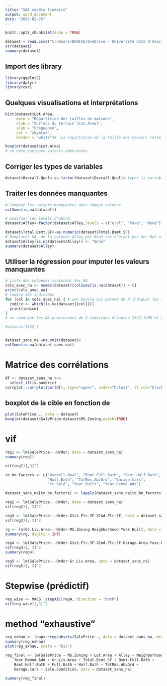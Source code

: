 ---
title: "SAE modéle linéaire"
output: word_document
date: "2025-02-25"
---

```{r setup, include=FALSE}
knitr::opts_chunk$set(echo = TRUE)
```

```{r}
dataset = read.csv2("C:/Users/BUNICE/OneDrive - Université Côte d'Azur/Bureau/Semestre 4/Cours Modèle Linéaire/Projet Groupe/simplifiedAmesHousing.csv",stringsAsFactors = TRUE, header = TRUE,sep=";",dec=".")
str(dataset)
summary(dataset)
```

## Import des library
```{r}
library(ggplot2)
library(dplyr)
library(car)
```

## Quelques visualisations et interprétations
```{r}
hist(dataset$Lot.Area, 
     main = "Répartition des tailles de maisons",
     xlab = "Surface du terrain (Lot.Area)",
     ylab = "Fréquence",
     col = "skyblue",
     border = "white")#  La repartition de la taille des maisons reste homogéne mais il y'a quelques valeur 
```

```{r}
boxplot(dataset$Lot.Area)
# on note quelques valeurs abberantes 
```
## Corriger les types de variables
```{r}
dataset$Overall.Qual<-as.factor(dataset$Overall.Qual)# typer la variable qualité en factor
```

## Traiter les données manquantes
```{r}
# Compter les valeurs manquantes dans chaque colonne
colSums(is.na(dataset))
```


```{r}
# modifier les levels d'abord
dataset$Alley<-factor(dataset$Alley,levels = c("Grvl", "Pave", "None"))

dataset$Total.Bsmt.SF<-as.numeric(dataset$Total.Bsmt.SF)
# Remplacer NA  de la colonne Alley par None car n'etant pas des Not a Nomber d'aprés le description
dataset$Alley[is.na(dataset$Alley)] <- "None"
summary(dataset$Alley)

```
## Utiliser la régression pour imputer les valeurs manquantes
```{r}

# Liste des colonnes contenant des NA
cols_avec_na <- names(dataset)[colSums(is.na(dataset)) > 0]
print(cols_avec_na)
# indice des individus 
for (col in cols_avec_na) { # uen boucle qui permet de d'indiquer les indices des NA
  indice <- which(is.na(dataset[[col]]))  
  print(indice)
}
# on remarque les NA proviennent de 3 individus d'indice 1342,1498 et 2237

#dataset[1342,]


dataset_sans_na =na.omit(dataset)# 
colSums(is.na(dataset_sans_na))

```
# Matrice des corrélations

```{r}
df <- dataset_sans_na %>%
  select_if(is.numeric)
corrplot::corrplot(cor(df), type="upper", order="hclust", tl.col="black", method = "shade")
```


## boxplot de la cible en fonction de 

```{r}
plot(SalePrice~., data = dataset)
boxplot(dataset$SalePrice~dataset$MS.Zoning,notch=TRUE)
```

# vif

```{r}

reg1 <- lm(SalePrice~.-Order, data = dataset_sans_na)
summary(reg1)
```
```{r}
vif(reg1)[,3]^2
```
```{r}
to_be_factors <- c("Overall.Qual", "Bsmt.Full.Bath", "Bsmt.Half.Bath", "Full.Bath", 
                   "Half.Bath", "TotRms.AbvGrd", "Garage.Cars",
                   "Yr.Sold", "Year.Built", "Year.Remod.Add")

dataset_sans_na[to_be_factors] <- lapply(dataset_sans_na[to_be_factors], factor)

reg2 <- lm(SalePrice~.-Order, data = dataset_sans_na)
vif(reg2)[, 3]^2
```
```{r}
reg3 <- lm(SalePrice~.-Order-X1st.Flr.SF-X2nd.Flr.SF, data = dataset_sans_na)
vif(reg3)[, 3]^2
```
```{r}
rg <- lm(Gr.Liv.Area~.-Order-MS.Zoning-Neighborhood-Year.Built, data = dataset_sans_na)
summary(rg, digits = Inf)
```
```{r}
reg4 <- lm(SalePrice~.-Order-X1st.Flr.SF-X2nd.Flr.SF-Garage.Area-Year.Built, data = dataset_sans_na)
vif(reg4)[, 3]^2
summary(reg4)
```
```{r}
reg5 <- lm(SalePrice~.-Order-Gr.Liv.Area, data = dataset_sans_na)
vif(reg5)[, 3]^2
```

# Stepwise (prédictif)

```{r}
reg_wise <- MASS::stepAIC(reg4, direction = "both")
vif(reg_wise)[,3]^2
```  

# method "exhaustive"

```{r}
reg_exhau <- leaps::regsubsets(SalePrice~., data = dataset_sans_na, method = "exhaustive", nvmax = ncol(dataset_sans_na), really.big = T) # Un souci ici
summary(reg_exhau)
plot(reg_exhau, scale = "bic")
```

```{r}
reg_final <- lm(SalePrice ~ MS.Zoning + Lot.Area + Alley + Neighborhood + Overall.Qual + 
    Year.Remod.Add + Gr.Liv.Area + Total.Bsmt.SF + Bsmt.Full.Bath + 
    Bsmt.Half.Bath + Full.Bath + Half.Bath + TotRms.AbvGrd + 
    Garage.Cars + Sale.Condition, data = dataset_sans_na)

summary(reg_final)
```

